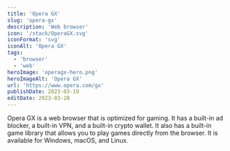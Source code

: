 ```yaml
---
title: 'Opera GX'
slug: 'opera-gx'
description: 'Web browser'
icon: '/stack/OperaGX.svg'
iconFormat: 'svg'
iconAlt: 'Opera GX'
tags:
  - 'browser'
  - 'web'
heroImage: 'operagx-hero.png'
heroImageAlt: 'Opera GX'
url: 'https://www.opera.com/gx'
publishDate: 2023-03-19
editDate: 2023-03-20
---
```


Opera GX is a web browser that is optimized for gaming. It has a built-in ad blocker, a built-in VPN, and a built-in crypto wallet. It also has a built-in game library that allows you to play games directly from the browser. It is available for Windows, macOS, and Linux.
